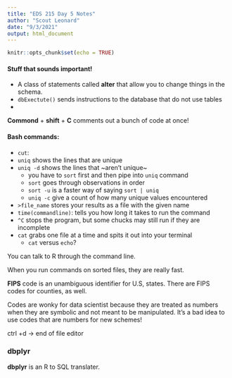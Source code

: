 ```yaml
---
title: "EDS 215 Day 5 Notes"
author: "Scout Leonard"
date: "9/3/2021"
output: html_document
---
```


```r
knitr::opts_chunk$set(echo = TRUE)
```

#### Stuff that sounds important! 

- A class of statements called **alter** that allow you to change things in the schema. 
- `dbExectute()` sends instructions to the database that do not use tables 
-

**Commond** + **shift** + **C** comments out a bunch of code at once! 

#### Bash commands: 

- `cut`: 
- `uniq` shows the lines that are unique
- `uniq -d` shows the lines that ~aren't unique~ 
  - you have to `sort` first and then pipe into `uniq` command 
  - `sort` goes through observations in order 
  - `sort -u` is a faster way of saying `sort | uniq` 
  - `uniq -c` give a count of how many unique values encountered 
- `>file_name` stores your results as a file with the given name
- `time(commandline)`: tells you how long it takes to run the command 
- `^C` stops the program, but some chucks may still run if they are incomplete
- `cat` grabs one file at a time and spits it out into your terminal
  - `cat` versus `echo`? 

You can talk to R  through the command line.

When you run commands on sorted files, they are really fast. 


**FIPS** code is an unambiguous identifier for U.S, states. There are FIPS codes for counties, as well. 

Codes are wonky for data scientist because they are treated as numbers when they are symbolic and not meant to be manipulated. It's a bad idea to use codes that are numbers for new schemes!

ctrl +d -> end of file editor 

### dbplyr

**dbplyr** is an R to SQL translater. 




